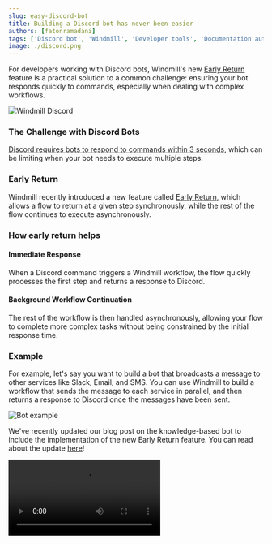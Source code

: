 ```yaml
---
slug: easy-discord-bot
title: Building a Discord bot has never been easier
authors: [fatonramadani]
tags: ['Discord bot', 'Windmill', 'Developer tools', 'Documentation automation']
image: ./discord.png
---
```



For developers working with Discord bots, Windmill's new [Early Return](/docs/flows/early_return) feature is a practical solution to a common challenge: ensuring your bot responds quickly to commands, especially when dealing with complex workflows.

![Windmill Discord](./discord.png 'Windmill Discord')

### The Challenge with Discord Bots

[Discord requires bots to respond to commands within 3 seconds](https://discordjs.guide/message-components/interactions.html#responding-to-component-interactions), which can be limiting when your bot needs to execute multiple steps.

### Early Return

Windmill recently introduced a new feature called [Early Return](/docs/flows/early_return), which allows a [flow](/docs/flows/flow_editor) to return at a given step synchronously, while the rest of the flow continues to execute asynchronously.

<DocCard
	title="Early Return"
	description="Learn how to use Early Return to build a Discord bot."
	href="/docs/flows/early_return"
/>

### How early return helps

#### Immediate Response

When a Discord command triggers a Windmill workflow, the flow quickly processes the first step and returns a response to Discord.

#### Background Workflow Continuation

The rest of the workflow is then handled asynchronously, allowing your flow to complete more complex tasks without being constrained by the initial response time.

### Example

For example, let's say you want to build a bot that broadcasts a message to other services like Slack, Email, and SMS. You can use Windmill to build a workflow that sends the message to each service in parallel, and then returns a response to Discord once the messages have been sent.

![Bot example](./bot-example.png)

We've recently updated our blog post on the knowledge-based bot to include the implementation of the new Early Return feature. You can read about the update [here](/blog/knowledge-base-discord-bot)!

<video
	className="border-2 rounded-xl object-cover w-full h-full dark:border-gray-800"
	controls
	id="main-video"
	src="/videos/discord-bot-early-return.mp4"
/>
